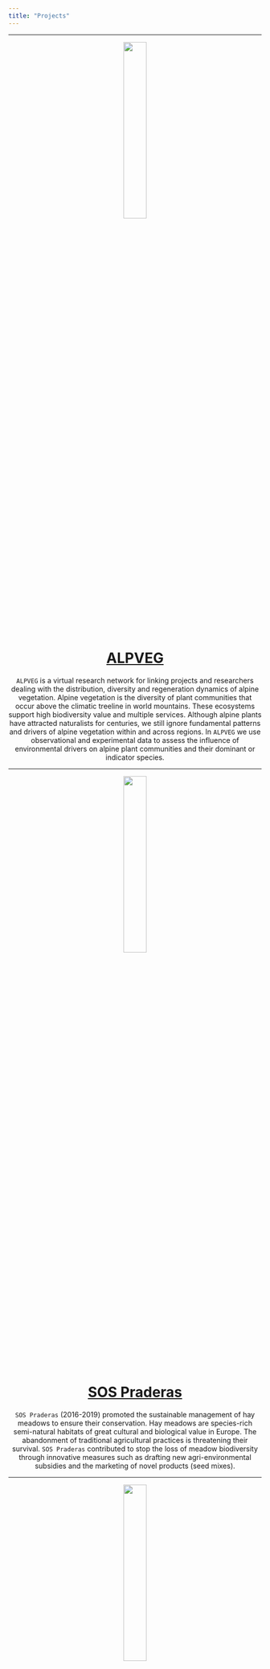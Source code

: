 ```yaml
---
title: "Projects"
---
```


---

<!-- <center> -->

<!-- ![](pictures/Mercurialis.JPG){width=auto height="30%" .img-circle} -->

<!-- </center> -->

<!-- <center> <h1>[sPlot12](https://www.idiv.de/en/sdiv/working_groups/wg_pool/splot/projects.html)</h1> </center> -->

<!-- <center>`sPlot` is a global repository for plant community data, containing more than 1 million records with full lists of plant species co-occurring in small areas (plots). It provides a big data infrastructure for collaborative biodiversity research. In `sPlot` project #12 we are studying seed ecology in the temperate deciduous forests of the northern hemisphere. We have compiled a global germination dataset to study biome-wide patterns in the regeneration niche.</center> -->

<!-- --- -->

<center>

![](pictures/Soldanella.JPG){width=auto height="30%" .img-circle}

</center>

<center> <h1>[ALPVEG](https://www.alpveg.com/)</h1> </center>

<center>`ALPVEG` is a virtual research network for linking projects and researchers dealing with the distribution, diversity and regeneration dynamics of alpine vegetation. Alpine vegetation is the diversity of plant communities that occur above the climatic treeline in world mountains. These ecosystems support high biodiversity value and multiple services. Although alpine plants have attracted naturalists for centuries, we still ignore fundamental patterns and drivers of alpine vegetation within and across regions. In `ALPVEG` we use observational and experimental data to assess the influence of environmental drivers on alpine plant communities and their dominant or indicator species.</center>

---

<center>

![](pictures/Malva.jpg){width=auto height="30%" .img-circle}

</center>

<center> <h1>[SOS Praderas](https://www.sospraderas.eu/en/)</h1> </center>

<center>`SOS Praderas` (2016-2019) promoted the sustainable management of hay meadows to ensure their conservation. Hay meadows are species-rich semi-natural habitats of great cultural and biological value in Europe. The abandonment of traditional agricultural practices is threatening their survival. `SOS Praderas` contributed to stop the loss of meadow biodiversity through innovative measures such as drafting new agri-environmental subsidies and the marketing of novel products (seed mixes).</center>

---

<center>

![](pictures/Spartina.jpg){width=auto height="30%" .img-circle}

</center>

<center> <h1>[Gedan Lab](http://www.gedanlab.com/)</h1> </center>

<center>In 2017 I had the opportunity to join the `Gedan lab` at the `George Washington University`, and I got to enjoy a field season in the salt marshes of rural Maryland. We studied the novel plant communities colonizing old agricultural fields that had to be abandoned as a consequence of rising sea level and saltwater intrusion. Read more in <a href="https://www.theatlantic.com/science/archive/2018/03/maryland-salt-farms/554663/">The Atlantic</a> and <a href="https://www.the-scientist.com/features/climate-change-is-killing-east-coast-forests-67149">The Scientist</a>.</center>

---

<center>

![](pictures/Lamium.jpg){width=auto height="30%" .img-circle}

</center>

<center> <h1>[NASSTEC](https://nasstec.eu/home)</h1> </center>

<center>`NASSTEC` (2014-2017) was a Marie Curie Initial Training Network that trained 11 PhDs in native seed science, conservation and technology. Its goal was to increase European capacities in seed-based environmental restoration.`NASSTEC` connected the public and private sector to establish a multidisciplinary European Doctoral School integrating knowledge in seed biology, plant ecology, molecular biology, conservation, environmental science, crop science and horticulture.</center>

---

<center>

![](pictures/Centaurium.jpg){width=auto height="30%" .img-circle}

</center>

<center> <h1>[Pritchard Lab](https://www.kew.org/science/our-science/departments/comparative-plant-and-fungal-biology/comparative-seed-biology)</h1> </center>

<center>Between 2015 and 2016 I got a personal grant to join the `Pritchard lab` (Comparative Seed Biology) at the `Royal Botanic Gardens, Kew`. There we studied plant regeneration under climate change, focusing on two aspects: (1) the application of thermal time germination models to simulate germination under climatic scenarios and (2) seed memory, the capacity of seeds to integrate past and present environmental cues to adjust their germination timing.</center>

---

<center>

![](pictures/Carex.jpg){width=auto height="30%" .img-circle}

</center>

<center> <h1>[Life Tremedal](https://lifetremedal.eu/en/)</h1> </center>

<center>`Life Tremedal` (2012-2015) improved the state of conservation of Natura 2000 wetlands in the north of the Iberian Peninsula. Continental wetlands, including peat bogs and fens, depend on unique water regimes to survive and provide valuable ecosystem services. `Life Tremedal` implemented conservation actions including the management of livestock grazing and the *ex situ* conservation of seeds.</center>

---